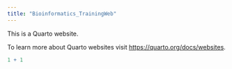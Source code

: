 ```yaml
---
title: "Bioinformatics_TrainingWeb"
---
```


This is a Quarto website.

To learn more about Quarto websites visit <https://quarto.org/docs/websites>.

```r
1 + 1
```
